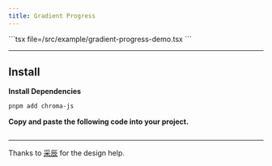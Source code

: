 ```yaml
---
title: Gradient Progress
---
```


<Tabs>
  <Tab value="Preview"><ComponentPreview name="gradient-progress-demo" /></Tab>
  <Tab value="Code">
    ```tsx file=<rootDir>/src/example/gradient-progress-demo.tsx
    ```
  </Tab>
</Tabs>

---

## Install

**Install Dependencies**
```bash
pnpm add chroma-js
```

**Copy and paste the following code into your project.**

```tsx file=<rootDir>/src/registry/gradient-progress.tsx
```

---

Thanks to [采辰](https://x.com/Adesign_cc) for the design help.